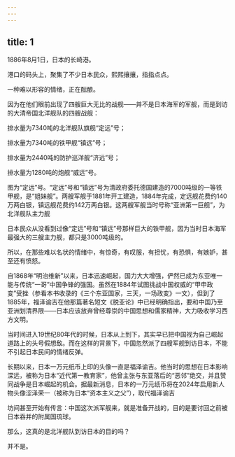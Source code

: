 ```yaml
---
---
---
```

title: 1
---



1886年8月1日，日本的长崎港。

港口的码头上，聚集了不少日本民众，熙熙攘攘，指指点点。

一种难以形容的情绪，正在酝酿。

因为在他们眼前出现了四艘巨大无比的战舰——并不是日本海军的军舰，而是到访的大清帝国北洋舰队的四艘战舰：

排水量为7340吨的北洋舰队旗舰“定远”号；

排水量为7340吨的铁甲舰“镇远”号；

排水量为2440吨的防护巡洋舰“济远”号；

排水量为1280吨的炮舰“威远”号。

图为“定远”号。“定远”号和“镇远”号为清政府委托德国建造的7000吨级的一等铁甲舰，是“姐妹舰”。两艘军舰于1881年开工建造，1884年完成，定远舰花费约140万两白银，镇远舰花费约142万两白银。这两艘军舰当时号称“亚洲第一巨舰”，为北洋舰队主力舰



日本民众从没看到过像“定远”号和“镇远”号那样巨大的铁甲舰，因为当时日本海军最强大的三艘主力舰，都只是3000吨级的。

所以，在那些难以名状的情绪中，有惊奇，有叹服，有担忧，有恐惧，有嫉妒，甚至还有愤怒。

自1868年“明治维新”以来，日本迅速崛起，国力大大增强，俨然已成为东亚唯一能与传统“一哥”中国争锋的强国。虽然在1884年试图挑战中国权威的“甲申政变”受挫（参看本书收录的《三个东亚国家，三天，一场政变》一文），但到了1885年，福泽谕吉在他那篇著名短文《脱亚论》中已经明确指出，要和中国乃至亚洲划清界限——日本应该放弃曾经尊崇的中国思想和儒家精神，大力吸收学习西方文明。

当时间进入19世纪80年代的时候，日本从上到下，其实早已把中国视为自己崛起道路上的头号假想敌。而在这样的背景下，中国忽然派了四艘军舰到访日本，不能不引起日本民间的情绪反弹。

长期以来，日本一万元纸币上印的头像一直是福泽谕吉。他当时的思想在日本影响深远，被称为日本“近代第一教育家”，他曾主张与东亚落后的“恶邻”绝交，并且赞同战争是日本崛起的机会。据最新消息，日本的一万元纸币将在2024年启用新人物头像涩泽荣一（被称为日本“资本主义之父”），取代福泽谕吉



坊间甚至开始有传言：中国这次派军舰来，就是准备开战的，目的是要讨回之前被日本吞并的附属国琉球。

那么，这真的是北洋舰队到访日本的目的吗？

并不是。
